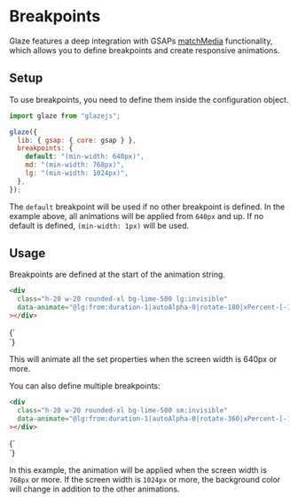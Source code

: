 
# Breakpoints

Glaze features a deep integration with GSAPs
[matchMedia](<https://gsap.com/docs/v3/GSAP/gsap.matchMedia()/>) functionality,
which allows you to define breakpoints and create responsive animations.

## Setup

To use breakpoints, you need to define them inside the configuration object.

```js
import glaze from "glazejs";

glaze({
  lib: { gsap: { core: gsap } },
  breakpoints: {
    default: "(min-width: 640px)",
    md: "(min-width: 768px)",
    lg: "(min-width: 1024px)",
  },
});
```

The `default` breakpoint will be used if no other breakpoint is defined. In the
example above, all animations will be applied from `640px` and up. If no default
is defined, `(min-width: 1px)` will be used.

## Usage

Breakpoints are defined at the start of the animation string.

```html copy
<div
  class="h-20 w-20 rounded-xl bg-lime-500 lg:invisible"
  data-animate="@lg:from:duration-1|autoAlpha-0|rotate-180|xPercent-[-100]|ease-power2.inOut"
></div>
```

<Example>
  {`
<div
  class="h-20 w-20 rounded-xl bg-lime-500 lg:invisible"
  data-animate="@lg:from:duration-1|autoAlpha-0|rotate-360|xPercent-[-100]|ease-power2.inOut|scrollTrigger.trigger-[&]"
></div>
`}
</Example>

This will animate all the set properties when the screen width is 640px or more.

You can also define multiple breakpoints:

```html copy
<div
  class="h-20 w-20 rounded-xl bg-lime-500 sm:invisible"
  data-animate="@lg:from:duration-1|autoAlpha-0|rotate-360|xPercent-[-100]|ease-power2.inOut @lg:from:background-[red]"
></div>
```

<Example>
  {`
<div
  class="h-20 w-20 rounded-xl bg-orange-500 lg:invisible"
  data-animate="@lg:from:duration-1|autoAlpha-0|rotate-360|xPercent-[-100]|ease-power2.inOut|scrollTrigger.trigger-[&] @lg:from:background-[red]"
></div>
`}
</Example>

In this example, the animation will be applied when the screen width is `768px`
or more. If the screen width is `1024px` or more, the background color will
change in addition to the other animations.
